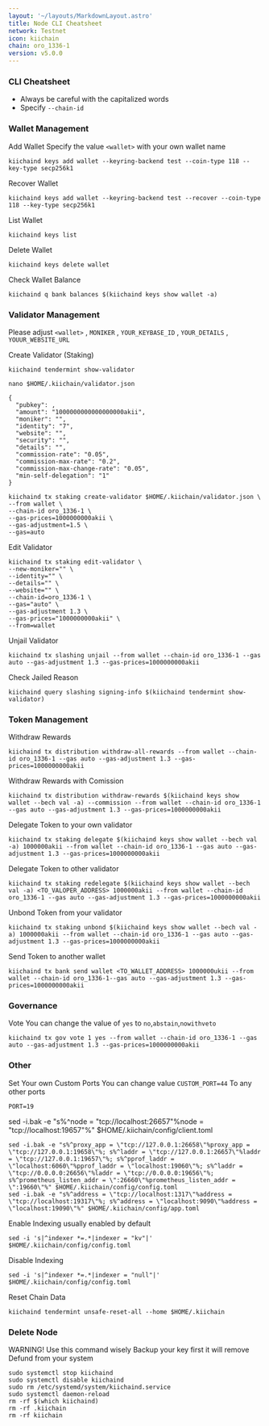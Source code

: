 ```yaml
---
layout: '~/layouts/MarkdownLayout.astro'
title: Node CLI Cheatsheet
network: Testnet
icon: kiichain
chain: oro_1336-1
version: v5.0.0
---
```


### CLI Cheatsheet

- Always be careful with the capitalized words
- Specify `--chain-id`

### Wallet Management

Add Wallet
Specify the value `<wallet>` with your own wallet name

```
kiichaind keys add wallet --keyring-backend test --coin-type 118 --key-type secp256k1
```

Recover Wallet
```
kiichaind keys add wallet --keyring-backend test --recover --coin-type 118 --key-type secp256k1
```

List Wallet
```
kiichaind keys list
```

Delete Wallet
```
kiichaind keys delete wallet
```

Check Wallet Balance
```
kiichaind q bank balances $(kiichaind keys show wallet -a)
```

### Validator Management

Please adjust `<wallet>` , `MONIKER` , `YOUR_KEYBASE_ID` , `YOUR_DETAILS` , `YOUUR_WEBSITE_URL`

Create Validator (Staking)
```
kiichaind tendermint show-validator
```
```
nano $HOME/.kiichain/validator.json
```
```
{
  "pubkey": ,
  "amount": "1000000000000000000akii",
  "moniker": "",
  "identity": "7",
  "website": "",
  "security": "",
  "details": "",
  "commission-rate": "0.05",
  "commission-max-rate": "0.2",
  "commission-max-change-rate": "0.05",
  "min-self-delegation": "1"
}
```
```
kiichaind tx staking create-validator $HOME/.kiichain/validator.json \
--from wallet \
--chain-id oro_1336-1 \
--gas-prices=1000000000akii \
--gas-adjustment=1.5 \
--gas=auto
```

Edit Validator
```
kiichaind tx staking edit-validator \
--new-moniker="" \
--identity="" \
--details="" \
--website="" \
--chain-id=oro_1336-1 \
--gas="auto" \
--gas-adjustment 1.3 \
--gas-prices="1000000000akii" \
--from=wallet
```


Unjail Validator
```
kiichaind tx slashing unjail --from wallet --chain-id oro_1336-1 --gas auto --gas-adjustment 1.3 --gas-prices=1000000000akii
```

Check Jailed Reason
```
kiichaind query slashing signing-info $(kiichaind tendermint show-validator)
```

### Token Management

Withdraw Rewards
```
kiichaind tx distribution withdraw-all-rewards --from wallet --chain-id oro_1336-1 --gas auto --gas-adjustment 1.3 --gas-prices=1000000000akii
```

Withdraw Rewards with Comission
```
kiichaind tx distribution withdraw-rewards $(kiichaind keys show wallet --bech val -a) --commission --from wallet --chain-id oro_1336-1 --gas auto --gas-adjustment 1.3 --gas-prices=1000000000akii
```

Delegate Token to your own validator
```
kiichaind tx staking delegate $(kiichaind keys show wallet --bech val -a) 1000000akii --from wallet --chain-id oro_1336-1 --gas auto --gas-adjustment 1.3 --gas-prices=1000000000akii
```

Delegate Token to other validator
```
kiichaind tx staking redelegate $(kiichaind keys show wallet --bech val -a) <TO_VALOPER_ADDRESS> 1000000akii --from wallet --chain-id oro_1336-1 --gas auto --gas-adjustment 1.3 --gas-prices=1000000000akii
```

Unbond Token from your validator
```
kiichaind tx staking unbond $(kiichaind keys show wallet --bech val -a) 1000000akii --from wallet --chain-id oro_1336-1 --gas auto --gas-adjustment 1.3 --gas-prices=1000000000akii
```

Send Token to another wallet
```
kiichaind tx bank send wallet <TO_WALLET_ADDRESS> 1000000ukii --from wallet --chain-id oro_1336-1--gas auto --gas-adjustment 1.3 --gas-prices=1000000000akii
```

### Governance 

Vote
You can change the value of `yes` to `no`,`abstain`,`nowithveto`

```
kiichaind tx gov vote 1 yes --from wallet --chain-id oro_1336-1 --gas auto --gas-adjustment 1.3 --gas-prices=1000000000akii
```

### Other

Set Your own Custom Ports
You can change value `CUSTOM_PORT=44` To any other ports

```  
PORT=19
```
sed -i.bak -e  "s%^node = \"tcp://localhost:26657\"%node = \"tcp://localhost:19657\"%" $HOME/.kiichain/config/client.toml
```
sed -i.bak -e "s%^proxy_app = \"tcp://127.0.0.1:26658\"%proxy_app = \"tcp://127.0.0.1:19658\"%; s%^laddr = \"tcp://127.0.0.1:26657\"%laddr = \"tcp://127.0.0.1:19657\"%; s%^pprof_laddr = \"localhost:6060\"%pprof_laddr = \"localhost:19060\"%; s%^laddr = \"tcp://0.0.0.0:26656\"%laddr = \"tcp://0.0.0.0:19656\"%; s%^prometheus_listen_addr = \":26660\"%prometheus_listen_addr = \":19660\"%" $HOME/.kiichain/config/config.toml
sed -i.bak -e "s%^address = \"tcp://localhost:1317\"%address = \"tcp://localhost:19317\"%; s%^address = \"localhost:9090\"%address = \"localhost:19090\"%" $HOME/.kiichain/config/app.toml
```

Enable Indexing usually enabled by default
```
sed -i 's|^indexer *=.*|indexer = "kv"|' $HOME/.kiichain/config/config.toml
```

Disable Indexing
```
sed -i 's|^indexer *=.*|indexer = "null"|' $HOME/.kiichain/config/config.toml
```

Reset Chain Data
```
kiichaind tendermint unsafe-reset-all --home $HOME/.kiichain
```

### Delete Node

WARNING! Use this command wisely 
Backup your key first it will remove Defund from your system

```
sudo systemctl stop kiichaind
sudo systemctl disable kiichaind
sudo rm /etc/systemd/system/kiichaind.service
sudo systemctl daemon-reload
rm -rf $(which kiichaind)
rm -rf .kiichain
rm -rf kiichain
```
